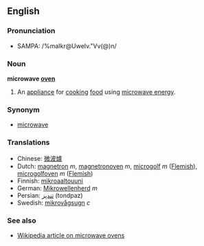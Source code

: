 ==English==
===Pronunciation===
*SAMPA: /%maIkr@UweIv."Vv(@)n/

===Noun===
'''microwave [[oven]]'''

#An [[appliance]] for [[cook]]ing [[food]] using [[microwave energy]].

===Synonym===
*[[microwave]]

===Translations===
*Chinese: [[微波爐]]
*Dutch: [[magnetron]] ''m'', [[magnetronoven]] ''m'', [[microgolf]] ''m'' ([[Flemish]]), [[microgolfoven]] ''m'' ([[Flemish]])
*Finnish: [[mikroaaltouuni]]
*German: [[Mikrowellenherd]] ''m''
*Persian: [[تندپز]] (tondpaz) 
*Swedish: [[mikrovågsugn]] ''c''

===See also===
*[[w:en:Microwave_oven|Wikipedia article on microwave ovens]]